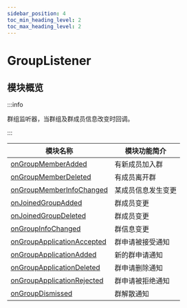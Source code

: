 ```yaml
---
sidebar_position: 4
toc_min_heading_level: 2
toc_max_heading_level: 2
---
```


# GroupListener

## 模块概览

:::info

群组监听器，当群组及群成员信息改变时回调。

:::

| 模块名称                                                                        | 模块功能简介       |
| ------------------------------------------------------------------------------- | ------------------ |
| [onGroupMemberAdded](docs/sdks/callback/onGroupMemberAdded.mdx)                 | 有新成员加入群     |
| [onGroupMemberDeleted](docs/sdks/callback/onGroupMemberDeleted.mdx)             | 有成员离开群       |
| [onGroupMemberInfoChanged](docs/sdks/callback/onGroupMemberInfoChanged.mdx)     | 某成员信息发生变更 |
| [onJoinedGroupAdded](docs/sdks/callback/onJoinedGroupAdded.mdx)                 | 群成员变更         |
| [onJoinedGroupDeleted](docs/sdks/callback/onJoinedGroupDeleted.mdx)             | 群成员变更         |
| [onGroupInfoChanged](docs/sdks/callback/onGroupInfoChanged.mdx)                 | 群信息变更         |
| [onGroupApplicationAccepted](docs/sdks/callback/onGroupApplicationAccepted.mdx) | 群申请被接受通知   |
| [onGroupApplicationAdded](docs/sdks/callback/onGroupApplicationAdded.mdx)       | 新的群申请通知     |
| [onGroupApplicationDeleted](docs/sdks/callback/onGroupApplicationDeleted.mdx)   | 群申请删除通知     |
| [onGroupApplicationRejected](docs/sdks/callback/onGroupApplicationRejected.mdx) | 群申请被拒绝通知   |
| [onGroupDismissed](docs/sdks/callback/onGroupDismissed.mdx)                     | 群解散通知         |
